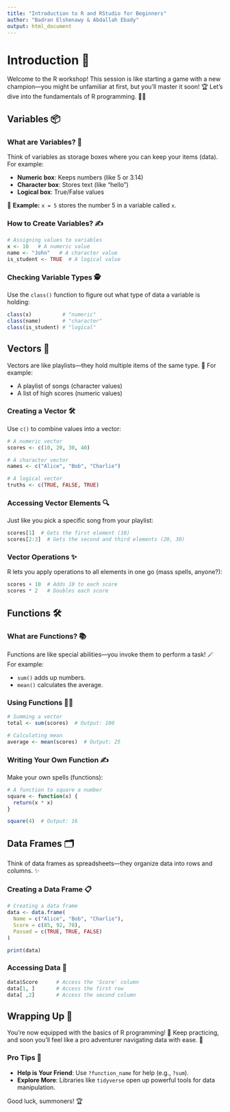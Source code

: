 ```yaml
---
title: "Introduction to R and RStudio for Beginners"
author: "Badran Elshenawy & Abdallah Ebady"
output: html_document
---
```


# Introduction 🎉

Welcome to the R workshop! This session is like starting a game with a new champion—you might be unfamiliar at first, but you'll master it soon! 🏆 Let’s dive into the fundamentals of R programming. 🏊‍♂️

## Variables 📦

### What are Variables? 🤔

Think of variables as storage boxes where you can keep your items (data). For example:

-   **Numeric box**: Keeps numbers (like 5 or 3.14)
-   **Character box**: Stores text (like "hello")
-   **Logical box**: True/False values

📌 **Example:** `x = 5` stores the number 5 in a variable called `x`.

### How to Create Variables? ✍️

```r
# Assigning values to variables
x <- 10   # A numeric value
name <- "John"   # A character value
is_student <- TRUE  # A logical value
```

### Checking Variable Types 🕵️

Use the `class()` function to figure out what type of data a variable is holding:

```r
class(x)          # "numeric"
class(name)       # "character"
class(is_student) # "logical"
```

## Vectors 🎯

Vectors are like playlists—they hold multiple items of the same type. 📜 For example:

-   A playlist of songs (character values)
-   A list of high scores (numeric values)

### Creating a Vector 🛠️

Use `c()` to combine values into a vector:

```r
# A numeric vector
scores <- c(10, 20, 30, 40)

# A character vector
names <- c("Alice", "Bob", "Charlie")

# A logical vector
truths <- c(TRUE, FALSE, TRUE)
```

### Accessing Vector Elements 🔍

Just like you pick a specific song from your playlist:

```r
scores[1]  # Gets the first element (10)
scores[2:3]  # Gets the second and third elements (20, 30)
```

### Vector Operations ✨

R lets you apply operations to all elements in one go (mass spells, anyone?):

```r
scores + 10  # Adds 10 to each score
scores * 2   # Doubles each score
```

## Functions 🛠️

### What are Functions? 📚

Functions are like special abilities—you invoke them to perform a task! 🪄 For example:

-   `sum()` adds up numbers.
-   `mean()` calculates the average.

### Using Functions 👩‍🔬

```r
# Summing a vector
total <- sum(scores)  # Output: 100

# Calculating mean
average <- mean(scores)  # Output: 25
```

### Writing Your Own Function ✍️

Make your own spells (functions):

```r
# A function to square a number
square <- function(x) {
  return(x * x)
}

square(4)  # Output: 16
```

## Data Frames 🗂️

Think of data frames as spreadsheets—they organize data into rows and columns. ✨

### Creating a Data Frame 📋

```r
# Creating a data frame
data <- data.frame(
  Name = c("Alice", "Bob", "Charlie"),
  Score = c(85, 92, 78),
  Passed = c(TRUE, TRUE, FALSE)
)

print(data)
```

### Accessing Data 🔑

```r
data$Score      # Access the 'Score' column
data[1, ]       # Access the first row
data[ ,2]       # Access the second column
```

## Wrapping Up 🎁

You're now equipped with the basics of R programming! 🎉 Keep practicing, and soon you'll feel like a pro adventurer navigating data with ease. 🚀

### Pro Tips 🌟

-   **Help is Your Friend**: Use `?function_name` for help (e.g., `?sum`).
-   **Explore More**: Libraries like `tidyverse` open up powerful tools for data manipulation.

Good luck, summoners! 🏆
